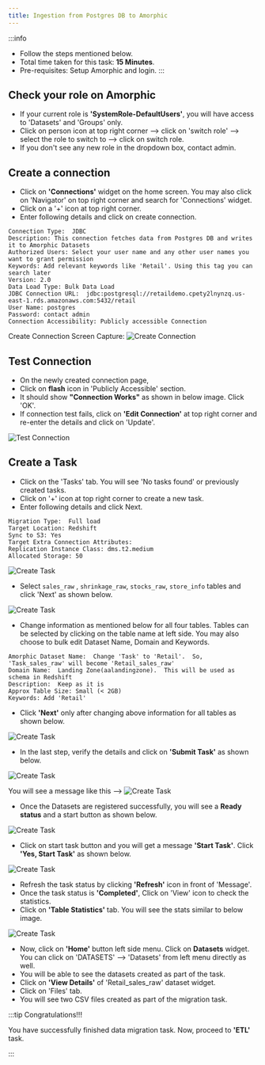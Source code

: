 ```yaml
---
title: Ingestion from Postgres DB to Amorphic
---
```


:::info
- Follow the steps mentioned below.
- Total time taken for this task:  **15 Minutes**.
- Pre-requisites: Setup Amorphic and login.
:::

## Check your role on Amorphic

- If your current role is **'SystemRole-DefaultUsers'**, you will have access to 'Datasets' and 'Groups' only. 
- Click on person icon at top right corner --> click on 'switch role' --> select the role to switch to --> click on switch role. 
- If you don't see any new role in the dropdown box, contact admin.

## Create a connection

- Click on **'Connections'** widget on the home screen. You may also click on 'Navigator' on top right corner and search for 'Connections' widget. 
- Click on a '+' icon at top right corner.
- Enter following details and click on create connection.

```Connection Name: Postgres-DB-2-Amorphic
Connection Type:  JDBC
Description: This connection fetches data from Postgres DB and writes it to Amorphic Datasets
Authorized Users: Select your user name and any other user names you want to grant permission
Keywords: Add relevant keywords like 'Retail'. Using this tag you can search later
Version: 2.0
Data Load Type: Bulk Data Load
JDBC Connection URL:  jdbc:postgresql://retaildemo.cpety2lnynzq.us-east-1.rds.amazonaws.com:5432/retail
User Name: postgres
Password: contact admin
Connection Accessibility: Publicly accessible Connection
```
Create Connection Screen Capture:
![Create Connection](./media/CreateConnection.PNG)

## Test Connection

- On the newly created connection page,
- Click on **flash** icon in 'Publicly Accessible' section.
- It should show **"Connection Works"** as shown in below image. Click 'OK'.
- If connection test fails, click on **'Edit Connection'** at top right corner and re-enter the details and click on 'Update'. 

![Test Connection](./media/TestConnection.PNG)

## Create a Task

- Click on the 'Tasks' tab.  You will see 'No tasks found' or previously created tasks. 
- Click on '+' icon at top right corner to create a new task.
- Enter following details and click Next.

```Task Name: pg-2-amorphic
Migration Type:  Full load
Target Location: Redshift
Sync to S3: Yes
Target Extra Connection Attributes: 
Replication Instance Class: dms.t2.medium
Allocated Storage: 50
```
![Create Task](./media/CreateTask1.PNG)

- Select `sales_raw` , `shrinkage_raw`, `stocks_raw`, `store_info` tables and click 'Next' as shown below. 

![Create Task](./media/CreateTask2.PNG)

- Change information as mentioned below for all four tables. Tables can be selected by clicking on the table name at left side. You may also choose to bulk edit Dataset Name, Domain and Keywords.

```
Amorphic Dataset Name:  Change 'Task' to 'Retail'.  So, 'Task_sales_raw' will become 'Retail_sales_raw'
Domain Name:  Landing Zone(aalandingzone).  This will be used as schema in Redshift
Description:  Keep as it is
Approx Table Size: Small (< 2GB)
Keywords: Add 'Retail'
```

- Click **'Next'** only after changing above information for all tables as shown below. 

![Create Task](./media/CreateTask3.PNG)

- In the last step, verify the details and click on **'Submit Task'** as shown below. 

![Create Task](./media/CreateTask4.PNG)

You will see a message like this -->
![Create Task](./media/CreateTask5.PNG)

- Once the Datasets are registered successfully, you will see a **Ready status** and a start button as shown below. 

![Create Task](./media/CreateTask6.PNG)

- Click on start task button and you will get a message **'Start Task'**.  Click **'Yes, Start Task'** as shown below.

![Create Task](./media/CreateTask7.PNG)

- Refresh the task status by clicking **'Refresh'** icon in front of 'Message'.
- Once the task status is **'Completed'**, Click on 'View' icon to check the statistics. 
- Click on **'Table Statistics'** tab.  You will see the stats similar to below image. 

![Create Task](./media/CreateTask8.PNG)

- Now, click on **'Home'** button left side menu. Click on **Datasets** widget. You can click on 'DATASETS' --> 'Datasets' from left menu directly as well. 
- You will be able to see the datasets created as part of the task.
- Click on **'View Details'** of 'Retail_sales_raw' dataset widget.
- Click on 'Files' tab.
- You will see two CSV files created as part of the migration task. 

:::tip Congratulations!!!

  You have successfully finished data migration task. Now, proceed to **'ETL'** task. 

:::









